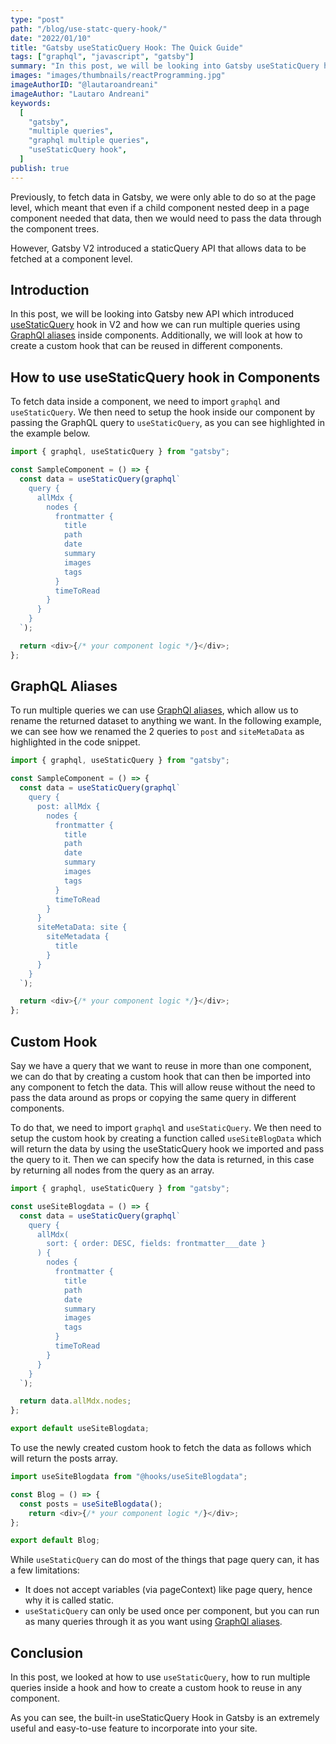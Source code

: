 ```yaml
---
type: "post"
path: "/blog/use-statc-query-hook/"
date: "2022/01/10"
title: "Gatsby useStaticQuery Hook: The Quick Guide"
tags: ["graphql", "javascript", "gatsby"]
summary: "In this post, we will be looking into Gatsby useStaticQuery hook, graphql aliases and custom hook."
images: "images/thumbnails/reactProgramming.jpg"
imageAuthorID: "@lautaroandreani"
imageAuthor: "Lautaro Andreani"
keywords:
  [
    "gatsby",
    "multiple queries",
    "graphql multiple queries",
    "useStaticQuery hook",
  ]
publish: true
---
```


Previously, to fetch data in Gatsby, we were only able to do so at the page level, which meant that even if a child component nested deep in a page component needed that data, then we would need to pass the data through the component trees.

However, Gatsby V2 introduced a staticQuery API that allows data to be fetched at a component level.

## Introduction

In this post, we will be looking into Gatsby new API which introduced [useStaticQuery](https://www.gatsbyjs.com/docs/how-to/querying-data/static-query/) hook in V2 and how we can run multiple queries using [GraphQl aliases](/blog/gatsby-tip-on-running-multiple-graphql-queries/) inside components. Additionally, we will look at how to create a custom hook that can be reused in different components.

## How to use useStaticQuery hook in Components

To fetch data inside a component, we need to import `graphql` and `useStaticQuery`. We then need to setup the hook inside our component by passing the GraphQL query to `useStaticQuery`, as you can see highlighted in the example below.

```javascript {1,4}
import { graphql, useStaticQuery } from "gatsby";

const SampleComponent = () => {
  const data = useStaticQuery(graphql`
    query {
      allMdx {
        nodes {
          frontmatter {
            title
            path
            date
            summary
            images
            tags
          }
          timeToRead
        }
      }
    }
  `);

  return <div>{/* your component logic */}</div>;
};
```

## GraphQL Aliases

To run multiple queries we can use [GraphQl aliases](/blog/gatsby-tip-on-running-multiple-graphql-queries/), which allow us to rename the returned dataset to anything we want.
In the following example, we can see how we renamed the 2 queries to `post` and `siteMetaData` as highlighted in the code snippet.

```javascript {1,4,6,19}
import { graphql, useStaticQuery } from "gatsby";

const SampleComponent = () => {
  const data = useStaticQuery(graphql`
    query {
      post: allMdx {
        nodes {
          frontmatter {
            title
            path
            date
            summary
            images
            tags
          }
          timeToRead
        }
      }
      siteMetaData: site {
        siteMetadata {
          title
        }
      }
    }
  `);

  return <div>{/* your component logic */}</div>;
};
```

## Custom Hook

Say we have a query that we want to reuse in more than one component, we can do that by creating a custom hook that can then be imported into any component to fetch the data. This will allow reuse without the need to pass the data around as props or copying the same query in different components.

To do that, we need to import `graphql` and `useStaticQuery`. We then need to setup the custom hook by creating a function called `useSiteBlogData` which will return the data by using the useStaticQuery hook we imported and pass the query to it. Then we can specify how the data is returned, in this case by returning all nodes from the query as an array.

```javascript:title=useSiteBlogdata.js {1,4,24}
import { graphql, useStaticQuery } from "gatsby";

const useSiteBlogdata = () => {
  const data = useStaticQuery(graphql`
    query {
      allMdx(
        sort: { order: DESC, fields: frontmatter___date }
      ) {
        nodes {
          frontmatter {
            title
            path
            date
            summary
            images
            tags
          }
          timeToRead
        }
      }
    }
  `);

  return data.allMdx.nodes;
};

export default useSiteBlogdata;

```

To use the newly created custom hook to fetch the data as follows which will return the posts array.

```javascript:title=blog.js {1,4}
import useSiteBlogdata from "@hooks/useSiteBlogdata";

const Blog = () => {
  const posts = useSiteBlogdata();
    return <div>{/* your component logic */}</div>;
};

export default Blog;

```

While `useStaticQuery` can do most of the things that page query can, it has a few limitations:

- It does not accept variables (via pageContext) like page query, hence why it is called static.
- `useStaticQuery` can only be used once per component, but you can run as many queries through it as you want using [GraphQl aliases](/blog/gatsby-tip-on-running-multiple-graphql-queries/).

## Conclusion

In this post, we looked at how to use `useStaticQuery`, how to run multiple queries inside a hook and how to create a custom hook to reuse in any component.

As you can see, the built-in useStaticQuery Hook in Gatsby is an extremely useful and easy-to-use feature to incorporate into your site.

